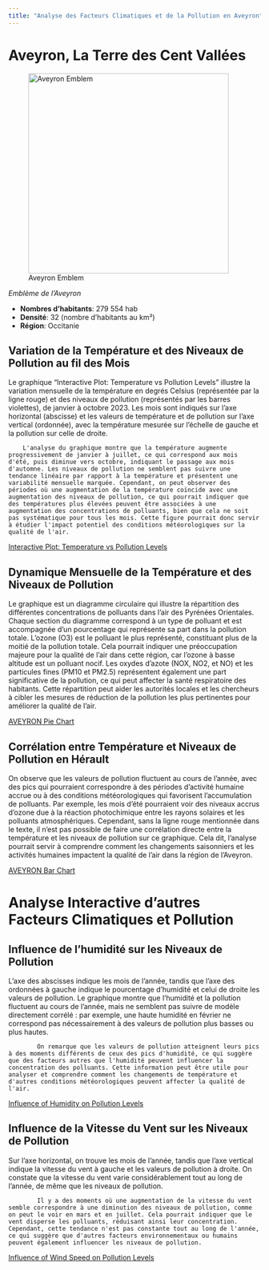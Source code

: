 ```yaml
---
title: "Analyse des Facteurs Climatiques et de la Pollution en Aveyron"
---
```


# Aveyron, La Terre des Cent Vallées

![Aveyron Emblem](Aveyron.svg){width=400}

*Emblème de l'Aveyron*

- **Nombres d’habitants**: 279 554 hab
- **Densité**: 32 (nombre d’habitants au km²)
- **Région**: Occitanie

## Variation de la Température et des Niveaux de Pollution au fil des Mois

Le graphique "Interactive Plot: Temperature vs Pollution Levels" illustre la variation mensuelle de la température en degrés Celsius (représentée par la ligne rouge) et des niveaux de pollution (représentés par les barres violettes), de janvier à octobre 2023. Les mois sont indiqués sur l'axe horizontal (abscisse) et les valeurs de température et de pollution sur l'axe vertical (ordonnée), avec la température mesurée sur l'échelle de gauche et la pollution sur celle de droite.
        
        L'analyse du graphique montre que la température augmente progressivement de janvier à juillet, ce qui correspond aux mois d'été, puis diminue vers octobre, indiquant le passage aux mois d'automne. Les niveaux de pollution ne semblent pas suivre une tendance linéaire par rapport à la température et présentent une variabilité mensuelle marquée. Cependant, on peut observer des périodes où une augmentation de la température coïncide avec une augmentation des niveaux de pollution, ce qui pourrait indiquer que des températures plus élevées peuvent être associées à une augmentation des concentrations de polluants, bien que cela ne soit pas systématique pour tous les mois. Cette figure pourrait donc servir à étudier l'impact potentiel des conditions météorologiques sur la qualité de l'air.

[Interactive Plot: Temperature vs Pollution Levels](AVEYRON_Temperature_vs_Pollution_Levels.html){width=100% height=500px}

## Dynamique Mensuelle de la Température et des Niveaux de Pollution

Le graphique est un diagramme circulaire qui illustre la répartition des différentes concentrations de polluants dans l'air des Pyrénées Orientales. Chaque section du diagramme correspond à un type de polluant et est accompagnée d'un pourcentage qui représente sa part dans la pollution totale.
        L'ozone (O3) est le polluant le plus représenté, constituant plus de la moitié de la pollution totale. Cela pourrait indiquer une préoccupation majeure pour la qualité de l'air dans cette région, car l'ozone à basse altitude est un polluant nocif. Les oxydes d'azote (NOX, NO2, et NO) et les particules fines (PM10 et PM2.5) représentent également une part significative de la pollution, ce qui peut affecter la santé respiratoire des habitants. Cette répartition peut aider les autorités locales et les chercheurs à cibler les mesures de réduction de la pollution les plus pertinentes pour améliorer la qualité de l'air.

[AVEYRON Pie Chart](AVEYRON_pie_chart.html){width=100% height=500px}

## Corrélation entre Température et Niveaux de Pollution en Hérault

On observe que les valeurs de pollution fluctuent au cours de l'année, avec des pics qui pourraient correspondre à des périodes d'activité humaine accrue ou à des conditions météorologiques qui favorisent l'accumulation de polluants. Par exemple, les mois d'été pourraient voir des niveaux accrus d'ozone due à la réaction photochimique entre les rayons solaires et les polluants atmosphériques. Cependant, sans la ligne rouge mentionnée dans le texte, il n'est pas possible de faire une corrélation directe entre la température et les niveaux de pollution sur ce graphique. Cela dit, l'analyse pourrait servir à comprendre comment les changements saisonniers et les activités humaines impactent la qualité de l'air dans la région de l'Aveyron.


[AVEYRON Bar Chart](AVEYRON_bar_chart.html){width=100% height=500px}

# Analyse Interactive d'autres Facteurs Climatiques et Pollution

## Influence de l'humidité sur les Niveaux de Pollution

L'axe des abscisses indique les mois de l'année, tandis que l'axe des ordonnées à gauche indique le pourcentage d'humidité et celui de droite les valeurs de pollution. Le graphique montre que l'humidité et la pollution fluctuent au cours de l'année, mais ne semblent pas suivre de modèle directement corrélé : par exemple, une haute humidité en février ne correspond pas nécessairement à des valeurs de pollution plus basses ou plus hautes.

            On remarque que les valeurs de pollution atteignent leurs pics à des moments différents de ceux des pics d'humidité, ce qui suggère que des facteurs autres que l'humidité peuvent influencer la concentration des polluants. Cette information peut être utile pour analyser et comprendre comment les changements de température et d'autres conditions météorologiques peuvent affecter la qualité de l'air.


[Influence of Humidity on Pollution Levels](AVEYRON_Humidity_vs_Pollution_Levels.html){width=100% height=500px}

## Influence de la Vitesse du Vent sur les Niveaux de Pollution

Sur l'axe horizontal, on trouve les mois de l'année, tandis que l'axe vertical indique la vitesse du vent à gauche et les valeurs de pollution à droite. On constate que la vitesse du vent varie considérablement tout au long de l'année, de même que les niveaux de pollution.

            Il y a des moments où une augmentation de la vitesse du vent semble correspondre à une diminution des niveaux de pollution, comme on peut le voir en mars et en juillet. Cela pourrait indiquer que le vent disperse les polluants, réduisant ainsi leur concentration. Cependant, cette tendance n'est pas constante tout au long de l'année, ce qui suggère que d'autres facteurs environnementaux ou humains peuvent également influencer les niveaux de pollution.

[Influence of Wind Speed on Pollution Levels](AVEYRON_Wind_Speed_vs_Pollution_Levels.html){width=100% height=500px}
